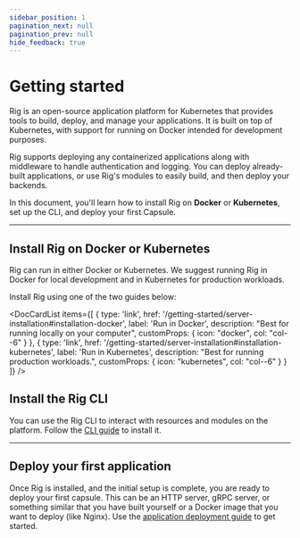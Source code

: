 ```yaml
---
sidebar_position: 1
pagination_next: null
pagination_prev: null
hide_feedback: true
---
```



# Getting started

Rig is an open-source application platform for Kubernetes that provides tools to build, deploy, and manage your applications. 
It is built on top of Kubernetes, with support for running on Docker intended for development purposes.

Rig supports deploying any containerized applications along with middleware to handle authentication and logging. 
You can deploy already-built applications, or use Rig's modules to easily build, and then deploy your backends.

In this document, you'll learn how to install Rig on **Docker** or **Kubernetes**, set up the CLI, and deploy your first Capsule.

<hr class="solid" />

## Install Rig on Docker or Kubernetes
Rig can run in either Docker or Kubernetes. We suggest running Rig in Docker for local development
and in Kubernetes for production workloads. 

Install Rig using one of the two guides below:

<DocCardList items={[
  {
    type: 'link',
    href: '/getting-started/server-installation#installation-docker',
    label: 'Run in Docker',
    description: "Best for running locally on your computer",
    customProps: {
      icon: "docker",
      col: "col--6"
    }
  },
  {
    type: 'link',
    href: '/getting-started/server-installation#installation-kubernetes',
    label: 'Run in Kubernetes',
    description: "Best for running production workloads.",
    customProps: {
      icon: "kubernetes",
      col: "col--6"
    }
  }
]} />

## Install the Rig CLI
You can use the Rig CLI to interact with resources and modules on the platform. Follow the [CLI guide](/getting-started/cli-setup#install) to install it.

<hr class="solid" />

## Deploy your first application
Once Rig is installed, and the initial setup is complete, you are ready to deploy your first capsule. This can be an HTTP server, gRPC server, or something similar that you have built yourself or a Docker image that you want to deploy (like Nginx). Use the [application deployment guide](/capsules/create-deploy) to get started.

